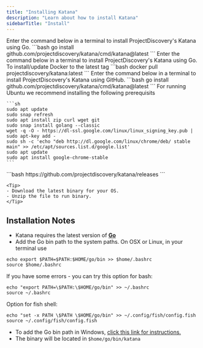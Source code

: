 ```yaml
---
title: "Installing Katana"
description: "Learn about how to install Katana"
sidebarTitle: "Install"
---
```

<Tabs>
  <Tab title="Go">
    <Note> Enter the command below in a terminal to install ProjectDiscovery's Katana using Go. </Note>
    ```bash
    go install github.com/projectdiscovery/katana/cmd/katana@latest
   ```
  </Tab>
  <Tab title="Docker">
  <Note> Enter the command below in a terminal to install ProjectDiscovery's Katana using Go. </Note>
    To install/update Docker to the latest tag
    ```bash
   docker pull projectdiscovery/katana:latest
    ```
  </Tab>
    <Tab title="GitHub">
   <Note> Enter the command below in a terminal to install ProjectDiscovery's Katana using GitHub. </Note>
    ```bash
   go install github.com/projectdiscovery/katana/cmd/katana@latest
    ```
  </Tab>
    <Tab title="Ubuntu">
    For running Ubuntu we recommend installing the following prerequisits

    ```sh
    sudo apt update
    sudo snap refresh
    sudo apt install zip curl wget git
    sudo snap install golang --classic
    wget -q -O - https://dl-ssl.google.com/linux/linux_signing_key.pub | sudo apt-key add - 
    sudo sh -c 'echo "deb http://dl.google.com/linux/chrome/deb/ stable main" >> /etc/apt/sources.list.d/google.list'
    sudo apt update 
    sudo apt install google-chrome-stable
    ```
  </Tab>
  <Tab title="Binary">
    ```bash
    https://github.com/projectdiscovery/katana/releases
    ```

    <Tip>
    - Download the latest binary for your OS.
    - Unzip the file to run binary.
    </Tip>

  </Tab>
</Tabs>

## Installation Notes
  - Katana requires the latest version of [**Go**](https://go.dev/doc/install)
  - Add the Go bin path to the system paths. On OSX or Linux, in your terminal use
  <!-- commit message: on my linux distro with bash shell: this command expanded variables and I had errors, but I fixedd this by fixing in the option below -->
  ```
  echo export $PATH=$PATH:$HOME/go/bin >> $home/.bashrc
  source $home/.bashrc
  ```
 
  If you have some errors - you can try this option for bash:
  ```
  echo "export PATH=\$PATH:\$HOME/go/bin" >> ~/.bashrc 
  source ~/.bashrc
  ```

  Option for fish shell:
  ```
  echo "set -x PATH \$PATH \$HOME/go/bin" >> ~/.config/fish/config.fish
  source ~/.config/fish/config.fish
  ```
  
  - To add the Go bin path in Windows, [click this link for instructions.](https://www.architectryan.com/2018/03/17/add-to-the-path-on-windows-10/)
  - The binary will be located in `$home/go/bin/katana`  
